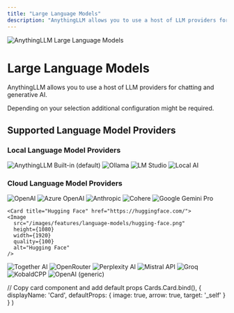 ```yaml
---
title: "Large Language Models"
description: "AnythingLLM allows you to use a host of LLM providers for chatting and generative AI."
---
```



<Image
  src="/images/features/language-models/thumbnail.png" 
  height={1080} 
  width={1920} 
  quality={100}
  alt="AnythingLLM Large Language Models"
/>

# Large Language Models

AnythingLLM allows you to use a host of LLM providers for chatting and generative AI. 

Depending on your selection additional configuration might be required.


## Supported Language Model Providers

### Local Language Model Providers

<Cards>
  <Card title="Built-in (default)" href="#"> 
    <Image
      src="/images/features/embedding-models/built-in.png" 
      height={1080} 
      width={1920} 
      quality={100}
      alt="AnythingLLM Built-in (default)"
    />
  </Card>

  <Card title="Ollama" href="https://ollama.com/"> 
    <Image
      src="/images/features/language-models/ollama.png" 
      height={1080} 
      width={1920} 
      quality={100}
      alt="Ollama"
    />
  </Card>

  <Card title="LM Studio" href="https://lmstudio.ai/"> 
    <Image
      src="/images/features/language-models/lm-sudio.png" 
      height={1080} 
      width={1920}
      quality={100} 
      alt="LM Studio"
    />
  </Card>

  <Card title="Local AI" href="https://localai.io/"> 
    <Image
      src="/images/features/language-models/local-ai.png" 
      height={1080} 
      width={1920} 
      quality={100}
      alt="Local AI"
    />
  </Card> 
</Cards>



### Cloud Language Model Providers

<Cards>
  <Card title="OpenAI" href="https://platform.openai.com/"> 
    <Image
      src="/images/features/language-models/openai.png" 
      height={1080} 
      width={1920} 
      quality={100}
      alt="OpenAI"
    />
  </Card>

  <Card title="Azure OpenAI" href="https://azure.microsoft.com/en-us/products/ai-services/openai-service"> 
    <Image
      src="/images/features/language-models/azure-openai.png" 
      height={1080} 
      width={1920} 
      quality={100}
      alt="Azure OpenAI"
    />
  </Card> 

  <Card title="Anthropic" href="https://anthropic.com/"> 
    <Image
      src="/images/features/language-models/anthropic.png" 
      height={1080} 
      width={1920} 
      quality={100}
      alt="Anthropic"
    />
  </Card>

  <Card title="Cohere" href="https://cohere.com/"> 
    <Image
      src="/images/features/language-models/cohere.png" 
      height={1080} 
      width={1920} 
      quality={100}
      alt="Cohere"
    />
  </Card>

  <Card title="Google Gemini Pro" href="https://ai.google.dev/"> 
    <Image
      src="/images/features/language-models/google-gemini.png" 
      height={1080} 
      width={1920} 
      quality={100}
      alt="Google Gemini Pro"
    />
  </Card>

    <Card title="Hugging Face" href="https://huggingface.com/"> 
    <Image
      src="/images/features/language-models/hugging-face.png" 
      height={1080} 
      width={1920} 
      quality={100}
      alt="Hugging Face"
    />
  </Card>

  <Card title="Together AI" href="https://www.together.ai/"> 
    <Image
      src="/images/features/language-models/together-ai.png" 
      height={1080} 
      width={1920} 
      quality={100}
      alt="Together AI"
    />
  </Card> 

  <Card title="OpenRouter" href="https://openrouter.ai/"> 
    <Image
      src="/images/features/language-models/openrouter.png" 
      height={1080} 
      width={1920} 
      quality={100}
      alt="OpenRouter"
    />
  </Card>

  <Card title="Perplexity AI" href="https://www.perplexity.ai/"> 
    <Image
      src="/images/features/language-models/perplexity-ai.png" 
      height={1080} 
      width={1920} 
      quality={100}
      alt="Perplexity AI"
    />
  </Card>

  <Card title="Mistral API" href="https://mistral.ai/"> 
    <Image
      src="/images/features/language-models/mistral-ai.png" 
      height={1080} 
      width={1920} 
      quality={100}
      alt="Mistral API"
    />
  </Card> 

  <Card title="Groq" href="https://groq.com/"> 
    <Image
      src="/images/features/language-models/groq.png" 
      height={1080} 
      width={1920} 
      quality={100}
      alt="Groq"
    />
  </Card>

  <Card title="KobaldCPP" href="https://github.com/LostRuins/koboldcpp"> 
    <Image
      src="/images/features/language-models/koboldcpp.png" 
      height={1080} 
      width={1920} 
      quality={100}
      alt="KobaldCPP"
    />
  </Card>

  <Card title="OpenAI (generic)" href="/anythingllm-setup/llm-configuration/cloud/openai-generic"> 
    <Image
      src="/images/features/language-models/openai.png" 
      height={1080} 
      width={1920} 
      quality={100}
      alt="OpenAI (generic)"
    />
  </Card>
  
</Cards>


  // Copy card component and add default props
  Cards.Card.bind(),
  {
    displayName: 'Card',
    defaultProps: {
      image: true,
      arrow: true,
      target: '_self'
    }
  }
)

<style global jsx>{`
  img {
    aspect-ratio: 16/9;
    object-fit: cover;
  }
`}</style>